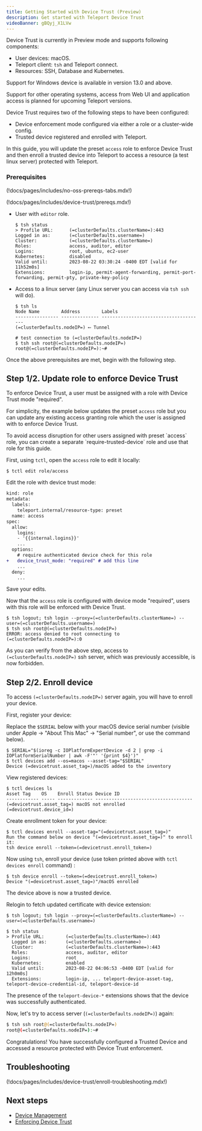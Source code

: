 ```yaml
---
title: Getting Started with Device Trust (Preview)
description: Get started with Teleport Device Trust
videoBanner: gBQyj_X1LVw
---
```


<Admonition type="warning">
  Device Trust is currently in Preview mode and supports following components:

  - User devices: macOS.
  - Teleport client: `tsh` and Teleport connect.
  - Resources: SSH, Database and Kubernetes.

  Support for Windows device is available in version 13.0 and above.

  Support for other operating systems, access from Web UI and application
  access is planned for upcoming Teleport versions.
</Admonition>

Device Trust requires two of the following steps to have been configured:

- Device enforcement mode configured via either a role or a cluster-wide config.
- Trusted device registered and enrolled with Teleport.

In this guide, you will update the preset `access` role to enforce Device Trust
and then enroll a trusted device into Teleport to access a resource (a test linux server)
protected with Teleport.

### Prerequisites

(!docs/pages/includes/no-oss-prereqs-tabs.mdx!)

(!docs/pages/includes/device-trust/prereqs.mdx!)

- User with `editor` role.
  ```code
  $ tsh status
  > Profile URL:      (=clusterDefaults.clusterName=):443
  Logged in as:       (=clusterDefaults.username=)
  Cluster:            (=clusterDefaults.clusterName=)
  Roles:              access, auditor, editor
  Logins:             root, ubuntu, ec2-user
  Kubernetes:         disabled
  Valid until:        2023-08-22 03:30:24 -0400 EDT [valid for 11h52m0s]
  Extensions:         login-ip, permit-agent-forwarding, permit-port-forwarding, permit-pty, private-key-policy
  ```
- Access to a linux server (any Linux server you can access via `tsh ssh` will do).
  ```code
  $ tsh ls
  Node Name        Address        Labels
  ---------------- -------------- --------------------------------------
  (=clusterDefaults.nodeIP=) ⟵ Tunnel

  # test connection to (=clusterDefaults.nodeIP=)
  $ tsh ssh root@(=clusterDefaults.nodeIP=)
  root@(=clusterDefaults.nodeIP=):~#
  ```

Once the above prerequisites are met, begin with the following step.

## Step 1/2. Update role to enforce Device Trust

To enforce Device Trust, a user must be assigned with a role with Device Trust mode "required".

For simplicity, the example below updates the preset `access` role but you can update
any existing access granting role which the user is assigned with to enforce Device Trust.

<Admonition type="warning" title="Device Role">
  To avoid access disruption for other users assigned with preset `access` role, you can
  create a separate `require-trusted-device` role and use that role for this guide.
</Admonition>

First, using `tctl`, open the `access` role to edit it locally:
```code
$ tctl edit role/access
```

Edit the role with device trust mode:
```diff
kind: role
metadata:
  labels:
    teleport.internal/resource-type: preset
  name: access
spec:
  allow:
    logins:
    - '{{internal.logins}}'
    ...
  options:
    # require authenticated device check for this role
+   device_trust_mode: "required" # add this line
    ...
  deny:
    ...

```

Save your edits.

Now that the `access` role is configured with device mode "required", users with
this role will be enforced with Device Trust.

```code
$ tsh logout; tsh login --proxy=(=clusterDefaults.clusterName=) --user=(=clusterDefaults.username=)
$ tsh ssh root@(=clusterDefaults.nodeIP=)
ERROR: access denied to root connecting to (=clusterDefaults.nodeIP=):0
```

As you can verify from the above step, access to `(=clusterDefaults.nodeIP=)` ssh server,
which was previously accessible, is now forbidden.

## Step 2/2. Enroll device

To access `(=clusterDefaults.nodeIP=)` server again, you will have to enroll your device.

First, register your device:

Replace the `$SERIAL` below with your macOS
device serial number (visible under Apple ->
"About This Mac" -> "Serial number", or use the command below).

```code
$ SERIAL="$(ioreg -c IOPlatformExpertDevice -d 2 | grep -i IOPlatformSerialNumber | awk -F'"' '{print $4}')"
$ tctl devices add --os=macos --asset-tag="$SERIAL"
Device (=devicetrust.asset_tag=)/macOS added to the inventory
```

View registered devices:

```code
$ tctl devices ls
Asset Tag    OS    Enroll Status Device ID
------------ ----- ------------- ------------------------------------
(=devicetrust.asset_tag=) macOS not enrolled  (=devicetrust.device_id=)
```

Create enrollment token for your device:

```code
$ tctl devices enroll --asset-tag="(=devicetrust.asset_tag=)"
Run the command below on device "(=devicetrust.asset_tag=)" to enroll it:
tsh device enroll --token=(=devicetrust.enroll_token=)
```

Now using `tsh`, enroll your device (use token printed above with `tctl devices enroll` command) :

```code
$ tsh device enroll --token=(=devicetrust.enroll_token=)
Device "(=devicetrust.asset_tag=)"/macOS enrolled
```

The device above is now a trusted device.

Relogin to fetch updated certificate with device extension:

```code
$ tsh logout; tsh login --proxy=(=clusterDefaults.clusterName=) --user=(=clusterDefaults.username=)

$ tsh status
> Profile URL:        (=clusterDefaults.clusterName=):443
  Logged in as:       (=clusterDefaults.username=)
  Cluster:            (=clusterDefaults.clusterName=):443
  Roles:              access, auditor, editor
  Logins:             root
  Kubernetes:         enabled
  Valid until:        2023-08-22 04:06:53 -0400 EDT [valid for 12h0m0s]
  Extensions:         login-ip, ... teleport-device-asset-tag, teleport-device-credential-id, teleport-device-id
```

The presence of the `teleport-device-*` extensions shows that the device was successfully authenticated.

Now, let's try to access server (`(=clusterDefaults.nodeIP=)`) again:

```bash
$ tsh ssh root@(=clusterDefaults.nodeIP=)
root@(=clusterDefaults.nodeIP=):~#
```

Congratulations! You have successfully configured a Trusted Device and accessed a resource protected with
Device Trust enforcement.

## Troubleshooting

(!docs/pages/includes/device-trust/enroll-troubleshooting.mdx!)

## Next steps

- [Device Management](./device-management.mdx)
- [Enforcing Device Trust](./enforcing-device-trust.mdx)